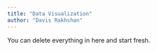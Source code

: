 ```yaml
---
title: "Data Visualization"
author: "Davis Rakhshan"
---
```


::: callout-note
You can delete everything in here and start fresh.
:::